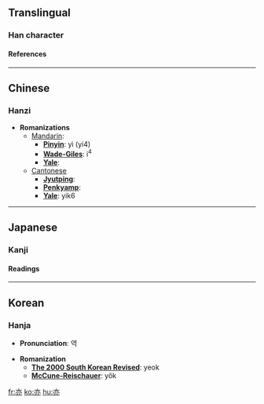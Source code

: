 ==Translingual==
===Han character===
{{Han char|rad=亠|as=04|sn=6|so=|four=0033<sub>0</sub>|canj=卜中弓金 (YLNC)|cmean=also, too; likewise}}
====References====
{{Han ref|kx=0088.090|dkj=00293|dj=0187.010|hdz=10281.030|uh=4EA6|ud=20134|bh=A5E7|bd=42471}}

----
==Chinese==
===Hanzi===


* '''Romanizations'''
** [[Mandarin]]:
*** '''[[Pinyin]]''': yì (yi4)
*** '''[[Wade-Giles]]''': i<sup>4</sup>
*** '''[[Yale]]''': 
**[[Cantonese]]
***'''[[Jyutping]]''':
***'''[[Penkyamp]]''': 
***'''[[Yale]]''': yik6


----
==Japanese==
===Kanji===


{{ja-kanji|grade=|rs=亠04|simple=}}
====Readings====
{{ja-readings|on=[[えき]] (eki), [[やく]] (yaku)|kun=[[また]] (mata)}}


----
==Korean==
===Hanja===

* '''Pronunciation''': 역

* '''Romanization'''
** '''[[The 2000 South Korean Revised Romanization|The 2000 South Korean Revised]]''': yeok
** '''[[McCune-Reischauer]]''': yŏk


[[fr:亦]]
[[ko:亦]]
[[hu:亦]]